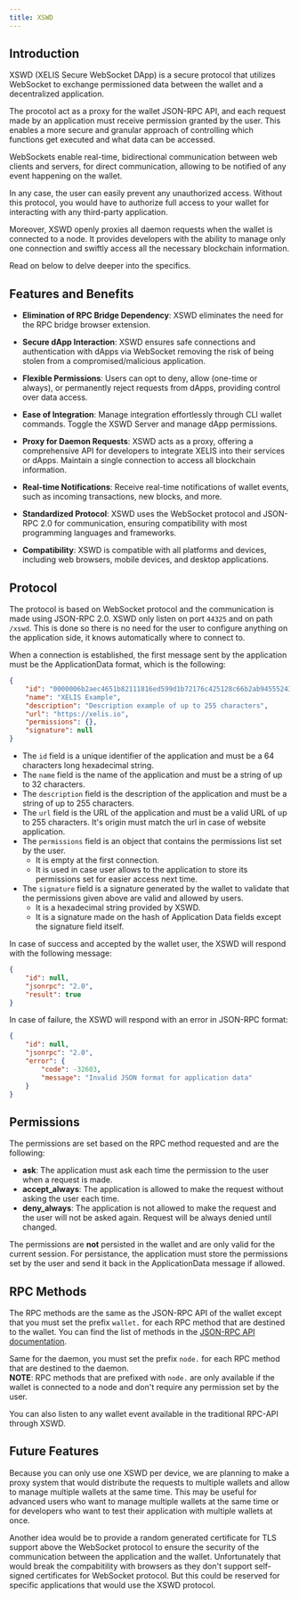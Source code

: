 ```yaml
---
title: XSWD
---
```


## Introduction

XSWD (XELIS Secure WebSocket DApp) is a secure protocol that utilizes WebSocket to exchange permissioned data between the wallet 
and a decentralized application. 

The procotol act as a proxy for the wallet JSON-RPC API, and each request made by an application must receive permission granted by the user.
This enables a more secure and granular approach of controlling which functions get executed and what data can be accessed.

WebSockets enable real-time, bidirectional communication between web clients and servers, for direct communication, allowing to be notified of any event happening on the wallet.

In any case, the user can easily prevent any unauthorized access. Without this protocol, you would have to authorize full access 
to your wallet for interacting with any third-party application.

Moreover, XSWD openly proxies all daemon requests when the wallet is connected to a node.
It provides developers with the ability to manage only one connection and swiftly access all the necessary 
blockchain information.

Read on below to delve deeper into the specifics.

## Features and Benefits

- **Elimination of RPC Bridge Dependency**: XSWD eliminates the need for the RPC bridge browser extension.

- **Secure dApp Interaction**: XSWD ensures safe connections and authentication with dApps via WebSocket removing the risk of being stolen from a compromised/malicious application.

- **Flexible Permissions**: Users can opt to deny, allow (one-time or always), or permanently reject requests from dApps, providing control over data access.

- **Ease of Integration**: Manage integration effortlessly through CLI wallet commands. Toggle the XSWD Server and manage dApp permissions.

- **Proxy for Daemon Requests**: XSWD acts as a proxy, offering a comprehensive API for developers to integrate XELIS into their services or dApps. Maintain a single connection to access all blockchain information.

- **Real-time Notifications**: Receive real-time notifications of wallet events, such as incoming transactions, new blocks, and more.

- **Standardized Protocol**: XSWD uses the WebSocket protocol and JSON-RPC 2.0 for communication, ensuring compatibility with most programming languages and frameworks.

- **Compatibility**: XSWD is compatible with all platforms and devices, including web browsers, mobile devices, and desktop applications.

## Protocol

The protocol is based on WebSocket protocol and the communication is made using JSON-RPC 2.0.
XSWD only listen on port `44325` and on path `/xswd`.
This is done so there is no need for the user to configure anything on the application side, it knows automatically where to connect to.

When a connection is established, the first message sent by the application must be the ApplicationData format, which is the following:
```json
{
    "id": "0000006b2aec4651b82111816ed599d1b72176c425128c66b2ab945552437dc9",
    "name": "XELIS Example",
    "description": "Description example of up to 255 characters",
    "url": "https://xelis.io",
    "permissions": {},
    "signature": null
}
```

- The `id` field is a unique identifier of the application and must be a 64 characters long hexadecimal string.<br/>
- The `name` field is the name of the application and must be a string of up to 32 characters.
- The `description` field is the description of the application and must be a string of up to 255 characters.
- The `url` field is the URL of the application and must be a valid URL of up to 255 characters. It's origin must match the url in case of website application.
- The `permissions` field is an object that contains the permissions list set by the user.
    - It is empty at the first connection.
    - It is used in case user allows to the application to store its permissions set for easier access next time.
- The `signature` field is a signature generated by the wallet to validate that the permissions given above are valid and allowed by users.
    - It is a hexadecimal string provided by XSWD.
    - It is a signature made on the hash of Application Data fields except the signature field itself.

In case of success and accepted by the wallet user, the XSWD will respond with the following message:
```json
{
    "id": null,
    "jsonrpc": "2.0",
    "result": true
}
```

In case of failure, the XSWD will respond with an error in JSON-RPC format:
```json
{
    "id": null,
    "jsonrpc": "2.0",
    "error": {
        "code": -32603,
        "message": "Invalid JSON format for application data"
    }
}
```

## Permissions

The permissions are set based on the RPC method requested and are the following:
- **ask**: The application must ask each time the permission to the user when a request is made.
- **accept_always**: The application is allowed to make the request without asking the user each time.
- **deny_always**: The application is not allowed to make the request and the user will not be asked again. Request will be always denied until changed.

The permissions are **not** persisted in the wallet and are only valid for the current session.
For persistance, the application must store the permissions set by the user and send it back in the ApplicationData message if allowed.

## RPC Methods

The RPC methods are the same as the JSON-RPC API of the wallet except that you must set the prefix `wallet.` for each RPC method that are destined to the wallet.
You can find the list of methods in the [JSON-RPC API documentation](/developers-api/wallet).

Same for the daemon, you must set the prefix `node.` for each RPC method that are destined to the daemon.<br/>
**NOTE**: RPC methods that are prefixed with `node.` are only available if the wallet is connected to a node and don't require any permission set by the user.

You can also listen to any wallet event available in the traditional RPC-API through XSWD.

## Future Features

Because you can only use one XSWD per device, we are planning to make a proxy system that would distribute the requests to multiple wallets and allow to manage multiple wallets at the same time.
This may be useful for advanced users who want to manage multiple wallets at the same time or for developers who want to test their application with multiple wallets at once.

Another idea would be to provide a random generated certificate for TLS support above the WebSocket protocol to ensure the security of the communication between the application and the wallet.
Unfortunately that would break the compabitility with browsers as they don't support self-signed certificates for WebSocket protocol. But this could be reserved for specific applications that would use the XSWD protocol.